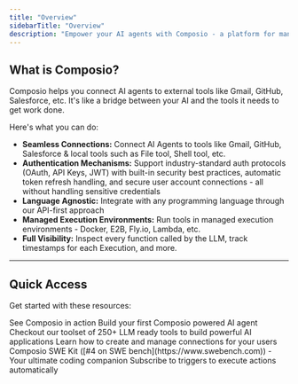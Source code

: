 ```yaml
---
title: "Overview"
sidebarTitle: "Overview"
description: "Empower your AI agents with Composio - a platform for managing and integrating tools with LLMs & AI agents using Function Calling."
---
```


## What is Composio?

Composio helps you connect AI agents to external tools like Gmail, GitHub, Salesforce, etc. It's like a bridge between your AI and the tools it needs to get work done.

Here's what you can do:
- **Seamless Connections:** Connect AI Agents to tools like Gmail, GitHub, Salesforce & local tools such as File tool, Shell tool, etc.
- **Authentication Mechanisms:** Support industry-standard auth protocols (OAuth, API Keys, JWT) with built-in security best practices, automatic token refresh handling, and secure user account connections - all without handling sensitive credentials
- **Language Agnostic:** Integrate with any programming language through our API-first approach
- **Managed Execution Environments:** Run tools in managed execution environments - Docker, E2B, Fly.io, Lambda, etc.
- **Full Visibility:** Inspect every function called by the LLM, track timestamps for each Execution, and more.

<hr />

## Quick Access

Get started with these resources:

<CardGroup cols={2}>
<Card
  title="Watch Demo"
  href="https://www.youtube.com/watch?v=ujxKzS0b5qg"
>
  See Composio in action
</Card>
<Card
  title="Quickstart"
  href="/introduction/intro/quickstart-tools"
>
  Build your first Composio powered AI agent
</Card>
<Card title="Tools" href="../../patterns/tools/what-are-tools">
Checkout our toolset of 250+ LLM ready tools to build powerful AI applications
</Card>
<Card title="Connections" href="../../patterns/Auth/connected_account">
Learn how to create and manage connections for your users
</Card>
<Card title="Kits" href="../../swekit/introduction">
Composio SWE Kit ([#4 on SWE bench](https://www.swebench.com)) - Your ultimate coding companion
</Card>
<Card title="Triggers" href="/patterns/triggers/triggers">
Subscribe to triggers to execute actions automatically
</Card>
</CardGroup>